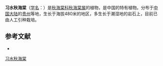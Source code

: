 {{Speciesbox
| status = 
| status_system = 
| image =
| taxon = Begonia xishuiensis
| authority = [[T.C.Ku|T.C.Ku]], 1995
}}

'''习水秋海棠'''（[[学名|学名]]：{{lang|la|''Begonia xishuiensis''}}）是[[秋海棠科|秋海棠科]][[秋海棠属|秋海棠属]]的植物，是中国的特有植物。分布于[[中国大陆|中国大陆]]的[[贵州|贵州]]等地，生长于海拔480米的地区，多生长于潮湿地的岩石上，目前已由人工引种栽培。

== 参考文献 ==
<div class="references-small">
* {{cite web| url =http://www.bioinfo.cn/db05/KmzwSpecies.php?action=view&id=1253| title =习水秋海棠| work =《中国高等植物数据库全库》| publisher =中国科学院微生物研究所| author =昆明植物研究所| accessdate =2009-02-22| deadurl =yes| archiveurl =https://web.archive.org/web/20160305071714/http://www.bioinfo.cn/db05/KmzwSpecies.php?action=view&id=1253| archivedate =2016-03-05}}
</div>
{{Taxonbar|from=Q10879739}}

[[Category:秋海棠属|习水秋海棠]]


{{植物小作品}}